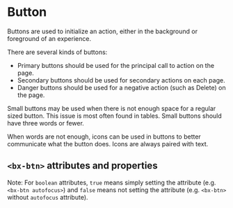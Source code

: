 
# Button

Buttons are used to initialize an action, either in the background or foreground of an experience.

There are several kinds of buttons:

- Primary buttons should be used for the principal call to action on the page.
- Secondary buttons should be used for secondary actions on each page.
- Danger buttons should be used for a negative action (such as Delete) on the page.

Small buttons may be used when there is not enough space for a regular sized button. This issue is most often found in tables. Small buttons should have three words or fewer.

When words are not enough, icons can be used in buttons to better communicate what the button does. Icons are always paired with text.

<Preview withToolbar>
  <Story id="button--default-story" height="160px" />
</Preview>

## `<bx-btn>` attributes and properties

Note: For `boolean` attributes, `true` means simply setting the attribute (e.g. `<bx-btn autofocus>`) and `false` means not setting the attribute (e.g. `<bx-btn>` without `autofocus` attribute).

<Props of="bx-btn" />
